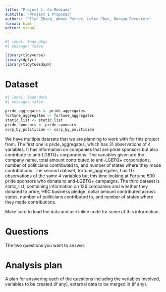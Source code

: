 ```yaml
---
title: "Project 1: Co-Medians"
subtitle: "Project 1 Proposal"
authors: "Ellen Zhang, Amber Potter, Helen Chen, Morgan Bernstein"
format: html
editor: visual
---
```


```r
#| label: load-pkgs
#| message: false

library(tidyverse)
library(dplyr)
library(tidytuesdayR)
```

# Dataset

```r
#| label: load-data
#| message: false

pride_aggregates <- pride_aggregates
fortune_aggregates <- fortune_aggregates
static_list <- static_list
pride_sponsors <- pride_sponsors
corp_by_politician <- corp_by_politician
```

We have multiple datasets that we are planning to work with for this project from. The first one is pride_aggregates, which has 31 observations of 4 variables. It has information on companies that are pride sponsors but also contribute to anti-LGBTQ+ corporations. The variables given are the company name, total amount contributed to anti-LGBTQ+ corporations, number of politicians contributed to, and number of states where they made contributions. The second dataset, fortune_aggregates, has 117 observations of the same 4 variables but this time looking at Fortune 500 pride sponsors who donate to anti-LGBTQ+ campaigns. The third dataset is static_list, containing information on 126 companies and whether they donated to pride, HRC business pledge, dollar amount contributed across states, number of politicians contributed to, and number of states where they made contributions.

Make sure to load the data and use inline code for some of this information.

# Questions

The two questions you want to answer.

# Analysis plan

A plan for answering each of the questions including the variables involved, variables to be created (if any), external data to be merged in (if any).

